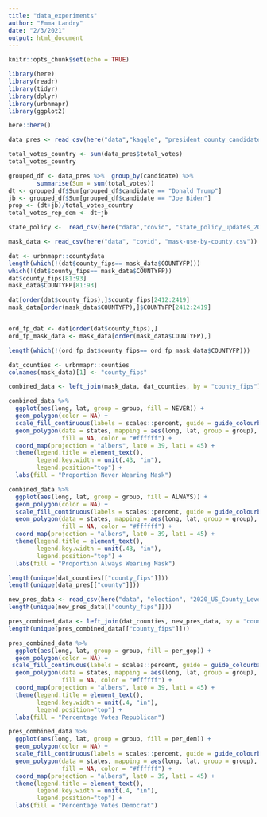 ```yaml
---
title: "data_experiments"
author: "Emma Landry"
date: "2/3/2021"
output: html_document
---
```


```r
knitr::opts_chunk$set(echo = TRUE)
```

```r
library(here)
library(readr)
library(tidyr)
library(dplyr)
library(urbnmapr)
library(ggplot2)
```

```r
here::here()
```

```r
data_pres <- read_csv(here("data","kaggle", "president_county_candidate.csv"))
```

```r
total_votes_country <- sum(data_pres$total_votes)
total_votes_country
```
```r
grouped_df <- data_pres %>%  group_by(candidate) %>%
        summarise(Sum = sum(total_votes))
dt <- grouped_df$Sum[grouped_df$candidate == "Donald Trump"]
jb <- grouped_df$Sum[grouped_df$candidate == "Joe Biden"]
prop <- (dt+jb)/total_votes_country
total_votes_rep_dem <- dt+jb
```


```r
state_policy <-  read_csv(here("data","covid", "state_policy_updates_20210131_1920.csv"))
```
```r
mask_data <- read_csv(here("data", "covid", "mask-use-by-county.csv"))
```
```r
dat <- urbnmapr::countydata
length(which(!(dat$county_fips== mask_data$COUNTYFP)))
which(!(dat$county_fips== mask_data$COUNTYFP))
dat$county_fips[81:93]
mask_data$COUNTYFP[81:93]

dat[order(dat$county_fips),]$county_fips[2412:2419]
mask_data[order(mask_data$COUNTYFP),]$COUNTYFP[2412:2419]


ord_fp_dat <- dat[order(dat$county_fips),]
ord_fp_mask_data <- mask_data[order(mask_data$COUNTYFP),]

length(which(!(ord_fp_dat$county_fips== ord_fp_mask_data$COUNTYFP)))
```

```r
dat_counties <- urbnmapr::counties
colnames(mask_data)[1] <- "county_fips"

combined_data <- left_join(mask_data, dat_counties, by = "county_fips")

```

```r
combined_data %>%
  ggplot(aes(long, lat, group = group, fill = NEVER)) +
  geom_polygon(color = NA) +
  scale_fill_continuous(labels = scales::percent, guide = guide_colourbar(direction = "horizontal",title.position = "top")) +
  geom_polygon(data = states, mapping = aes(long, lat, group = group),
               fill = NA, color = "#ffffff") +
  coord_map(projection = "albers", lat0 = 39, lat1 = 45) +
  theme(legend.title = element_text(),
        legend.key.width = unit(.43, "in"),
        legend.position="top") +
  labs(fill = "Proportion Never Wearing Mask")
```
```r
combined_data %>%
  ggplot(aes(long, lat, group = group, fill = ALWAYS)) +
  geom_polygon(color = NA) +
  scale_fill_continuous(labels = scales::percent, guide = guide_colourbar(direction = "horizontal",title.position = "top")) +
  geom_polygon(data = states, mapping = aes(long, lat, group = group),
               fill = NA, color = "#ffffff") +
  coord_map(projection = "albers", lat0 = 39, lat1 = 45) +
  theme(legend.title = element_text(),
        legend.key.width = unit(.43, "in"),
        legend.position="top") +
  labs(fill = "Proportion Always Wearing Mask")
```
```r
length(unique(dat_counties[["county_fips"]]))
length(unique(data_pres[["county"]]))

```

```r
new_pres_data <- read_csv(here("data", "election", "2020_US_County_Level_Presidential_Results.csv"))
length(unique(new_pres_data[["county_fips"]]))
```
```r
pres_combined_data <- left_join(dat_counties, new_pres_data, by = "county_fips")
length(unique(pres_combined_data[["county_fips"]]))
```
```r
pres_combined_data %>%
  ggplot(aes(long, lat, group = group, fill = per_gop)) +
  geom_polygon(color = NA) +
 scale_fill_continuous(labels = scales::percent, guide = guide_colourbar(direction = "horizontal",title.position = "top")) +
  geom_polygon(data = states, mapping = aes(long, lat, group = group),
               fill = NA, color = "#ffffff") +
  coord_map(projection = "albers", lat0 = 39, lat1 = 45) +
  theme(legend.title = element_text(),
        legend.key.width = unit(.4, "in"),
        legend.position="top") +
  labs(fill = "Percentage Votes Republican")

```
```r
pres_combined_data %>%
  ggplot(aes(long, lat, group = group, fill = per_dem)) +
  geom_polygon(color = NA) +
  scale_fill_continuous(labels = scales::percent, guide = guide_colourbar(direction = "horizontal",title.position = "top")) +
  geom_polygon(data = states, mapping = aes(long, lat, group = group),
               fill = NA, color = "#ffffff") +
  coord_map(projection = "albers", lat0 = 39, lat1 = 45) +
  theme(legend.title = element_text(),
        legend.key.width = unit(.4, "in"),
        legend.position="top") +
  labs(fill = "Percentage Votes Democrat")
```

